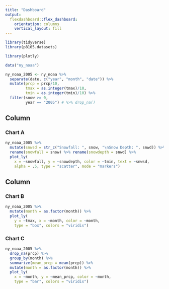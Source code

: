 ```yaml
---
title: "Dashboard"
output: 
  flexdashboard::flex_dashboard:
    orientation: columns
    vertical_layout: fill
---
```


```r
library(tidyverse)
library(p8105.datasets)

library(plotly)

```

```r
data("ny_noaa")

ny_noaa_2005 <- ny_noaa %>% 
  separate(date, c("year", "month", "date")) %>% 
  mutate(prcp = prcp/10,
         tmax = as.integer(tmax)/10,
         tmin = as.integer(tmin)/10) %>% 
  filter(snow >= 0,
         year == "2005") # %>% drop_na()
```


Column {data-width=650}
-----------------------------------------------------------------------

### Chart A

```r
ny_noaa_2005 %>% 
  mutate(snwsd = str_c("Snowfall: ", snow, "\nSnow Depth: ", snwd)) %>%
  rename(snowfall = snow) %>% rename(snowdepth = snwd) %>% 
  plot_ly(
    x = ~snowfall, y = ~snowdepth, color = ~tmin, text = ~snwsd, 
    alpha = .5, type = "scatter", mode = "markers")  
```


Column {data-width=350}
-----------------------------------------------------------------------

### Chart B

```r
ny_noaa_2005 %>% 
  mutate(month = as.factor(month)) %>% 
  plot_ly(
    y = ~tmax, x = ~month, color = ~month,
    type = "box", colors = "viridis")

```

### Chart C

```r
ny_noaa_2005 %>% 
  drop_na(prcp) %>% 
  group_by(month) %>% 
  summarize(mean_prcp = mean(prcp)) %>% 
  mutate(month = as.factor(month)) %>% 
  plot_ly(
    x = ~month, y = ~mean_prcp, color = ~month, 
    type = "bar", colors = "viridis")
```




